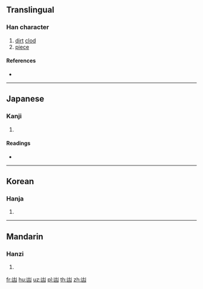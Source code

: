 {{also|塊}}
==Translingual==

===Han character===
{{Han char|rn=17|rad=凵|as=03|sn=5|four=|canj=UG|ids=⿶凵土}}

# [[dirt]] [[clod]]
# [[piece]]

====References====
* {{Han ref|kx=0135.070|dkj=01807|dj=0301.030|hdz=10307.050|uh=51F7|ud=20983}}

----

==Japanese==

===Kanji===
{{ja-kanji|grade=|rs=凵03}}

# {{defn|lang=ja|sort=凵03}}

====Readings====
* {{ja-readings|on=[[かい]] (kai), [[け]] (ke)|kun=[[つちくれ]] (tsuchikure)}}

----

==Korean==

===Hanja===
{{ko-hanja|hangeul=괴|rv=goe|mr=koe|y=koy}}

# {{defn|lang=ko|sort=凵03}}

----

==Mandarin==

===Hanzi===
{{cmn-hanzi|pin=[[kuài]] ([[kuai4]])|wg=[[k'uai4|k'uai<sup>4</sup>]]}}

# {{defn|lang=cmn|sort=凵03}}

[[fr:凷]]
[[hu:凷]]
[[uz:凷]]
[[pl:凷]]
[[th:凷]]
[[zh:凷]]